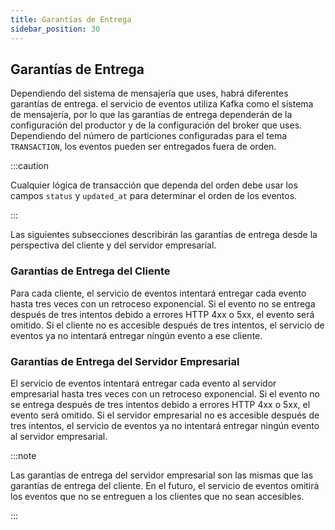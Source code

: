 ```yaml
---
title: Garantías de Entrega
sidebar_position: 30
---
```


## Garantías de Entrega

Dependiendo del sistema de mensajería que uses, habrá diferentes garantías de entrega. el servicio de eventos utiliza Kafka como el sistema de mensajería, por lo que las garantías de entrega dependerán de la configuración del productor y de la configuración del broker que uses. Dependiendo del número de particiones configuradas para el tema `TRANSACTION`, los eventos pueden ser entregados fuera de orden.

:::caution

Cualquier lógica de transacción que dependa del orden debe usar los campos `status` y `updated_at` para determinar el orden de los eventos.

:::

Las siguientes subsecciones describirán las garantías de entrega desde la perspectiva del cliente y del servidor empresarial.

### Garantías de Entrega del Cliente

Para cada cliente, el servicio de eventos intentará entregar cada evento hasta tres veces con un retroceso exponencial. Si el evento no se entrega después de tres intentos debido a errores HTTP 4xx o 5xx, el evento será omitido. Si el cliente no es accesible después de tres intentos, el servicio de eventos ya no intentará entregar ningún evento a ese cliente.

### Garantías de Entrega del Servidor Empresarial

El servicio de eventos intentará entregar cada evento al servidor empresarial hasta tres veces con un retroceso exponencial. Si el evento no se entrega después de tres intentos debido a errores HTTP 4xx o 5xx, el evento será omitido. Si el servidor empresarial no es accesible después de tres intentos, el servicio de eventos ya no intentará entregar ningún evento al servidor empresarial.

:::note

Las garantías de entrega del servidor empresarial son las mismas que las garantías de entrega del cliente. En el futuro, el servicio de eventos omitirá los eventos que no se entreguen a los clientes que no sean accesibles.

:::

